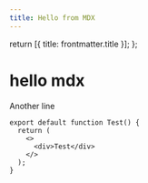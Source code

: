 ```yaml
---
title: Hello from MDX
---
```


  return [{ title: frontmatter.title }];
};

# hello mdx

Another line

```tsx
export default function Test() {
  return (
    <>
      <div>Test</div>
    </>
  );
}
```
